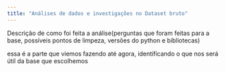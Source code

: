 ```yaml
---
title: "Análises de dados e investigações no Dataset bruto"
---
```


Descrição de como foi feita a análise(perguntas que foram feitas para a base, possíveis pontos de limpeza, versões do python e bibliotecas)

essa é a parte que viemos fazendo até agora, identificando o que nos será útil da base que escolhemos
